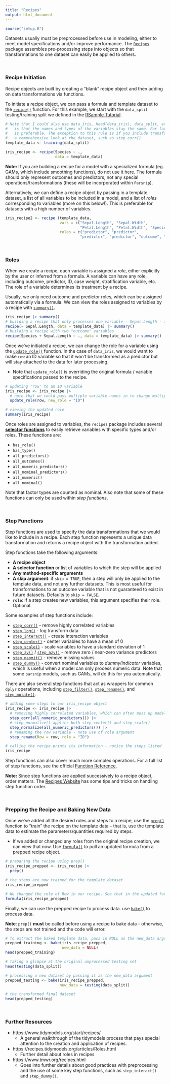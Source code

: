 ```yaml
---
title: "Recipes"
output: html_document
---
```


```r
source("setup.R")
```

Datasets usually must be preprocessed before use in modeling, either to meet model specifications and/or improve performance. The [`Recipes`](https://recipes.tidymodels.org/) package assembles pre-processing steps into objects so that transformations to one dataset can easily be applied to others. 

<br>

### Recipe Initiation ###

Recipe objects are built by creating a "blank" recipe object and then adding on data transformations via functions. 

To initiate a recipe object, we can pass a formula and template dataset to the [`recipe()`](https://recipes.tidymodels.org/reference/recipe.html) function. For this example, we start with the `data_split` testing/training split we defined in the [RSample Tutorial](RSample.html).

```r
# Note that I could also use data_iris, head(data_iris), data_split, etc. as the template; what matters 
#   is that the names and types of the variables stay the same. For larger datasets, using head() 
#   is preferable. The exception to this rule is if you include transformations that require 
#   a comprehensive look at the dataset, such as step_corr().
template_data <- training(data_split)

iris_recipe <- recipe(Species ~ ., 
                      data = template_data)
```

**Note:** If you are building a recipe for a model with a specialized formula (eg. GAMs, which include smoothing functions), do not use it here. The formula should only represent outcomes and predictors, not any special operations/transformations (these will be incorporated within `Parsnip`).

Alternatively, we can define a recipe object by passing in a template dataset, a list of all variables to be included in a model, and a list of *roles* corresponding to variables (more on this below!). This is preferable for datasets with a high number of variables. 

```r
iris_recipe2 <- recipe (template_data, 
                        vars = c("Sepal.Length", "Sepal.Width", 
                                 "Petal.Length", "Petal.Width", "Species", "row"),
                        roles = c("predictor", "predictor", 
                                 "predictor", "predictor", "outcome", "ID"))
```

<br>

### Roles ###

When we create a recipe, each variable is assigned a *role*, either explicitly by the user or inferred from a formula. A variable can have any role, including outcome, predictor, ID, case weight, stratification variable, etc. The role of a variable determines its treatment by a recipe. 

Usually, we only need outcome and predictor roles, which can be assigned automatically via a formula. We can view the roles assigned to variables by a recipe with [`summary()`](https://recipes.tidymodels.org/reference/summary.recipe.html). 

```r
iris_recipe |> summary()
# building a recipe that only processes one variable - Sepal.Length - and gives it a "predictor" role
recipe(~ Sepal.Length, data = template_data) |> summary()
# building a recipe with two "outcome" variables
recipe(Species + Sepal.Length ~ ., data = template_data) |> summary()
```

Once we've initiated a recipe, we can change the role for a variable using the [`update_role()`](https://recipes.tidymodels.org/reference/roles.html) function. In the case of `data_iris`, we would want to make `row` an ID variable so that it won't be transformed as a predictor but will stay attached to the data for later processing. 

* Note that `update_role()` is overriding the original formula / variable specifications passed to the recipe.

```r
# updating 'row' to an ID variable
iris_recipe <- iris_recipe |>
  # note that we could pass multiple variable names in to change multiple roles at once 
  update_role(row, new_role = "ID") 

# viewing the updated role
summary(iris_recipe)
```

Once roles are assigned to variables, the `recipes` package includes several [**selector functions**](https://recipes.tidymodels.org/reference/has_role.html) to easily retrieve variables with specific types and/or roles. These functions are: 

* `has_role()` 
* `has_type()`
* `all_predictors()`
* `all_outcomes()`
* `all_numeric_predictors()`
* `all_nominal_predictors()`
* `all_numeric()`
* `all_nominal()`

Note that factor types are counted as nominal. Also note that some of these functions can only be used within *step functions*. 

<br>

### Step Functions ###

Step functions are used to specify the data transformations that we would like to include in a recipe. Each step function represents a unique data transformation and returns a recipe object with the transformation added. 

Step functions take the following arguments:

* **A recipe object**
* **A selector function** or list of variables to which the step will be applied
* **Any method-specific arguments**
* **A skip argument**: if `skip = TRUE`, then a step will only be applied to the template data, and not any further datasets. This is most useful for transformations to an outcome variable that is not guaranteed to exist in future datasets. Defaults to `skip = FALSE`. 
* **`role`**: If a step creates new variables, this argument specifies their role. Optional.

Some examples of step functions include: 

* [`step_corr()`](https://recipes.tidymodels.org/reference/step_corr.html) - remove highly correlated variables
* [`step_log()`](https://recipes.tidymodels.org/reference/step_log.html) - log transform data 
* [`step_interact()`](https://recipes.tidymodels.org/reference/step_interact.html) - create interaction variables
* [`step_center()`](https://recipes.tidymodels.org/reference/step_center.html) - center variables to have a mean of 0
* [`step_scale()`](https://recipes.tidymodels.org/reference/step_scale.html) - scale variables to have a standard deviation of 1
* [`step_zv()`](https://recipes.tidymodels.org/reference/step_zv.html) / [`step_nzv()`](https://recipes.tidymodels.org/reference/step_nzv.html) - remove zero / near-zero variance predictors
* [`step_naomit()`](https://recipes.tidymodels.org/reference/step_naomit.html) - remove missing values
* [`step_dummy()`](https://recipes.tidymodels.org/reference/step_dummy.html) - convert nominal variables to *dummy/indicator* variables, which is useful when a model can only process numeric data. Note that some `parsnip` models, such as GAMs, will do this for you automatically. 

There are also several step functions that act as wrappers for common `dplyr` operations, including [`step_filter()`](https://recipes.tidymodels.org/reference/step_filter.html), [`step_rename()`](https://recipes.tidymodels.org/reference/step_rename.html), and [`step_mutate()`](https://recipes.tidymodels.org/reference/step_mutate.html). 

```r
# adding some steps to our iris_recipe object
iris_recipe <- iris_recipe |>
  # removing highly correlated variables, which can often mess up models
  step_corr(all_numeric_predictors()) |>
  # step_normalize() applies both step_center() and step_scale()
  step_normalize(all_numeric_predictors()) |>
  # renaming the row variable - note use of role argument
  step_rename(Row = row, role = "ID")

# calling the recipe prints its information - notice the steps listed
iris_recipe
```

Step functions can also cover much more complex operations. For a full list of step functions, see the official [Function Reference](https://recipes.tidymodels.org/reference/index.html).

**Note:** Since step functions are applied successively to a recipe object, order matters. The [Recipes Website](https://recipes.tidymodels.org/articles/Ordering.html) has some tips and tricks on handling step function order. 

<br>

### Prepping the Recipe and Baking New Data ###

Once we've added all the desired roles and steps to a recipe, use the [`prep()`](https://recipes.tidymodels.org/reference/prep.html) function to "train" the recipe on the template data -- that is, use the template data to estimate the parameters/quantities required by steps. 

* If we added or changed any roles from the original recipe creation, we can view that now. Use [`formula()`](https://recipes.tidymodels.org/reference/formula.recipe.html) to pull an updated formula from a prepped recipe object. 

```r
# preparing the recipe using prep() 
iris_recipe_prepped <- iris_recipe |>
  prep()

# the steps are now trained for the template dataset
iris_recipe_prepped

# We changed the role of Row in our recipe. See that in the updated formula
formula(iris_recipe_prepped)
```

Finally, we can use the prepped recipe to process data. use [`bake()`](https://recipes.tidymodels.org/reference/bake.html) to process data.  

**Note**: `prep()` **must** be called before using a recipe to bake data - otherwise, the steps are not trained and the code will error.

```r
# To extract the baked template data, pass in NULL as the new_data argument
prepped_training <- bake(iris_recipe_prepped, 
                         new_data = NULL)
head(prepped_training)

# taking a glimpse at the original unprocessed testing set
head(testing(data_split))

# processing a new dataset by passing it as the new_data argument
prepped_testing <- bake(iris_recipe_prepped, 
                        new_data = testing(data_split))

# the transformed final dataset
head(prepped_testing)
```

<br>

### Further Resources ###

* https://www.tidymodels.org/start/recipes/
  * A general walkthrough of the tidymodels process that pays special attention to the creation and application of recipes. 
* https://recipes.tidymodels.org/articles/Roles.html
  * Further detail about roles in recipes 
* https://www.tmwr.org/recipes.html
  * Goes into further details about good practices with preprocessing and the use of some key step functions, such as `step_interact()` and `step_dummy()`. 

